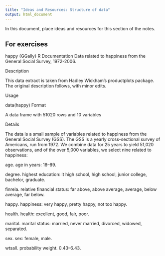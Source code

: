 ```yaml
---
title: "Ideas and Resources: Structure of data"
output: html_document
---
```


In this document, place ideas and resources for this section of the notes. 




## For exercises

happy {GGally}  R Documentation
Data related to happiness from the General Social Survey, 1972-2006.

Description

This data extract is taken from Hadley Wickham's productplots package. The original description follows, with minor edits.

Usage

data(happy)
Format

A data frame with 51020 rows and 10 variables

Details

The data is a small sample of variables related to happiness from the General Social Survey (GSS). The GSS is a yearly cross-sectional survey of Americans, run from 1972. We combine data for 25 years to yield 51,020 observations, and of the over 5,000 variables, we select nine related to happiness:

age. age in years: 18–89.

degree. highest education: lt high school, high school, junior college, bachelor, graduate.

finrela. relative financial status: far above, above average, average, below average, far below.

happy. happiness: very happy, pretty happy, not too happy.

health. health: excellent, good, fair, poor.

marital. marital status: married, never married, divorced, widowed, separated.

sex. sex: female, male.

wtsall. probability weight. 0.43–6.43.

